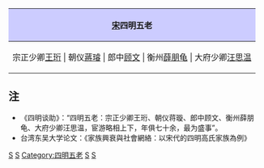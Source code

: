 {|align="center" style="border:1px solid #AAAAAA; margin-top:5px; margin-bottom:5px;"
!style="background-color:#CCCCFF;"|[[宋朝|宋]]四明五老
|-
|宗正少卿[[王珩 (大观进士)|王珩]] | 朝仪[[蔣璿 (宋朝)|蔣璿]] | 郎中[[顾文]] | 衡州[[薛朋龟]] | 大府少卿[[汪思温]]
|}
<noinclude>
==注==
* 《四明谈助》：“四明五老：宗正少卿王珩、朝仪蒋璇、郎中顾文、衡州薛朋龟、大府少卿汪思温，宦游略相上下，年俱七十余，最为盛事”。
* 台湾东吴大学论文：《家族興衰與社會網絡：以宋代的四明高氏家族為例》

[[Category:宋朝人模板|S]]
[[Category:宁波人物并称|S]]
[[Category:四明五老]]
[[Category:鄞县人|S]]
[[Category:宁波文化|S]]
</noinclude>